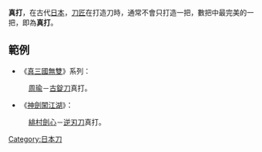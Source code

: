 {{unreferenced|time=2012-06-10T05:14:57+00:00}}
'''真打'''，在古代[[日本|日本]]，[[刀匠|刀匠]]在打造刀時，通常不會只打造一把，數把中最完美的一把，即為'''真打'''。

==範例==
*《[[真三國無雙|真三國無雙]]》系列：
:[[周瑜|周瑜]]－[[古錠刀|古錠刀]]真打。
*《[[神劍闖江湖|神劍闖江湖]]》：
:[[緋村劍心|緋村劍心]]－[[逆刃刀|逆刃刀]]真打。

{{武器小作品}}
[[Category:日本刀|Category:日本刀]]